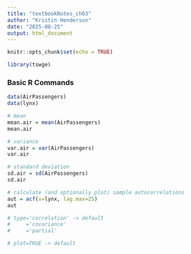 ```yaml
---
title: "textbookNotes_ch03"
author: "Kristin Henderson"
date: "2025-08-25"
output: html_document
---
```


```r
knitr::opts_chunk$set(echo = TRUE)

library(tswge)
```

### Basic R Commands
```r
data(AirPassengers)
data(lynx)

# mean
mean.air = mean(AirPassengers)
mean.air

# variance
var.air = var(AirPassengers)
var.air

# standard deviation
sd.air = sd(AirPassengers)
sd.air

# calculate (and optionally plot) sample autocorrelations
aut = acf(x=lynx, lag.max=25)
aut

# type='correlation' -> default
#     ='covariance'
#     ='partial'

# plot=TRUE -> default
```

###